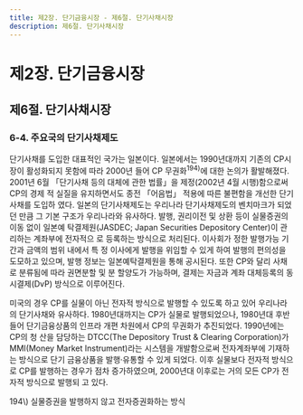 ```yaml
---
title: 제2장. 단기금융시장 - 제6절. 단기사채시장
description: 제6절. 단기사채시장
---
```


# 제2장. 단기금융시장

## 제6절. 단기사채시장

### 6-4. 주요국의 단기사채제도

단기사채를 도입한 대표적인 국가는 일본이다. 일본에서는 1990년대까지 기존의 CP시
장이 활성화되지 못함에 따라 2000년 들어 CP 무권화$^{194)}$에 대한 논의가 활발해졌다. 2001년 6월 「단기사채 등의 대체에 관한 법률」을 제정(2002년 4월 시행)함으로써 CP의 경제
적 실질을 유지하면서도 종전 「어음법」 적용에 따른 불편함을 개선한 단기사채를 도입하
였다. 일본의 단기사채제도는 우리나라 단기사채제도의 벤치마크가 되었던 만큼 그 기본
구조가 우리나라와 유사하다. 발행, 권리이전 및 상환 등이 실물증권의 이동 없이 일본예
탁결제원(JASDEC; Japan Securities Depository Center)이 관리하는 계좌부에 전자적으
로 등록하는 방식으로 처리된다. 이사회가 정한 발행가능 기간과 금액의 범위 내에서 특
정 이사에게 발행을 위임할 수 있게 하여 발행의 편의성을 도모하고 있으며, 발행 정보는
일본예탁결제원을 통해 공시된다. 또한 CP와 달리 사채로 분류됨에 따라 권면분할 및 분
할양도가 가능하며, 결제는 자금과 계좌 대체등록의 동시결제(DvP) 방식으로 이루어진다.

미국의 경우 CP를 실물이 아닌 전자적 방식으로 발행할 수 있도록 하고 있어 우리나라의
단기사채와 유사하다. 1980년대까지는 CP가 실물로 발행되었으나, 1980년대 후반 들어
단기금융상품의 인프라 개편 차원에서 CP의 무권화가 추진되었다. 1990년에는 CP의 청
산을 담당하는 DTCC(The Depository Trust & Clearing Corporation)가 MMI(Money
Market Instrument)라는 시스템을 개발함으로써 전자계좌부에 기재하는 방식으로 단기
금융상품을 발행·유통할 수 있게 되었다. 이후 실물보다 전자적 방식으로 CP를 발행하는
경우가 점차 증가하였으며, 2000년대 이후로는 거의 모든 CP가 전자적 방식으로 발행되
고 있다.

<GComment>
194\) 실물증권을 발행하지 않고 전자증권화하는 방식
</GComment>

